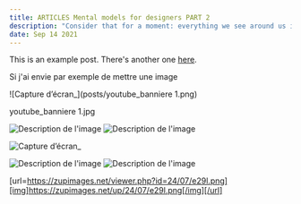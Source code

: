 ```yaml
---
title: ARTICLES Mental models for designers PART 2
description: "Consider that for a moment: everything we see around us is assumed to have had a cause and is contingent upon."
date: Sep 14 2021
---
```


This is an example post. There's another one [here](/posts/example-post).


Si j'ai envie par exemple de mettre une image 



![Capture d’écran_](posts/youtube_banniere 1.png)


 youtube_banniere 1.jpg

<img src="https://zupimages.net/viewer.php?id=24/07/e29l.png" alt="Description de l'image">

<img src="posts/youtube_banniere 1.png" alt="Description de l'image">

![Capture d’écran_](/home/xkm/Téléchargements/arbre.png)


<img src="https://zupimages.net/viewer.php?id=24/07/e29l.png)" alt="Description de l'image">

<img src="https://zupimages.net/up/24/07/e29l.png)" alt="Description de l'image">

[url=https://zupimages.net/viewer.php?id=24/07/e29l.png][img]https://zupimages.net/up/24/07/e29l.png[/img][/url]

<a href="https://zupimages.net/viewer.php?id=24/07/e29l.png"><img src="https://zupimages.net/up/24/07/e29l.png" alt="" /></a>
